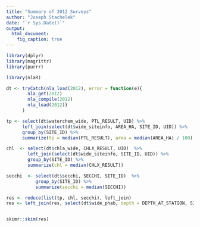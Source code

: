 ```yaml
---
title: "Summary of 2012 Surveys"
author: "Joseph Stachelek"
date: "`r Sys.Date()`"
output: 
  html_document:
    fig_caption: true
---
```


```r
library(dplyr)
library(magrittr)
library(purrr)

library(nlaR)
```

```r
dt <- tryCatch(nla_load(2012), error = function(e){ 
        nla_get(2012)
        nla_compile(2012)
        nla_load(2012)}
      )
```

```r
tp <- select(dt$waterchem_wide, PTL_RESULT, UID) %>%
      left_join(select(dt$wide_siteinfo, AREA_HA, SITE_ID, UID)) %>%
      group_by(SITE_ID) %>%
      summarize(tp = median(PTL_RESULT), area = median(AREA_HA) / 100)

chl  <- select(dt$chla_wide, CHLX_RESULT, UID)  %>%
        left_join(select(dt$wide_siteinfo, SITE_ID, UID)) %>%
        group_by(SITE_ID) %>%
        summarize(chl = median(CHLX_RESULT))

secchi  <- select(dt$secchi, SECCHI, SITE_ID)  %>%
           group_by(SITE_ID) %>%
           summarize(secchi = median(SECCHI))

res <- reduce(list(tp, chl, secchi), left_join)
res <- left_join(res, select(dt$wide_phab, depth = DEPTH_AT_STATION, SITE_ID))


skimr::skim(res)
```
